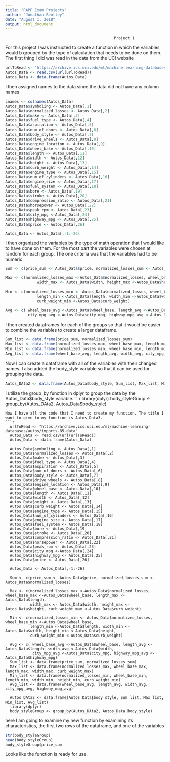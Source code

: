 ```yaml
---
title: "RAPP Exam Projects"
author: "Jonathan Bentley"
date: "August 1, 2018"
output: html_document
---
```

                                                    Project 1
For this project I was instructed to create a function in which the variables would b grouped by the type of calculation that needs to be done on them. The first thing I did was read in the data from the UCI website

```r
urlToRead <- "https://archive.ics.uci.edu/ml/machine-learning-databases/autos/imports-85.data"
Autos_Data <- read.csv(url(urlToRead))
Autos_Data <- data.frame(Autos_Data)
```
I then assigned names to the data since the data did not have any column names
```r
cnames <- colnames(Autos_Data)
Autos_Data$symboling <- Autos_Data[,1]
Autos_Data$normalized_losses <- Autos_Data[,2]
Autos_Data$make <- Autos_Data[,3]
Autos_Data$fuel_type <- Autos_Data[,4]
Autos_Data$aspiration <- Autos_Data[,5]
Autos_Data$num_of_doors <- Autos_Data[,6]
Autos_Data$body_style <- Autos_Data[,7]
Autos_Data$drive_wheels <- Autos_Data[,8]
Autos_Data$engine_location <- Autos_Data[,9]
Autos_Data$wheel_base <- Autos_Data[,10]
Autos_Data$length <- Autos_Data[,11]
Autos_Data$width <- Autos_Data[,12]
Autos_Data$height <- Autos_Data[,13]
Autos_Data$curb_weight <- Autos_Data[,14]
Autos_Data$engine_type <- Autos_Data[,15]
Autos_Data$num_of_cylinders <- Autos_Data[,16]
Autos_Data$engine_size <- Autos_Data[,17]
Autos_Data$fuel_system <- Autos_Data[,18]
Autos_Data$bore <- Autos_Data[,19]
Autos_Data$stroke <- Autos_Data[,20]
Autos_Data$compression_ratio <- Autos_Data[,21]
Autos_Data$horsepower <- Autos_Data[,22]
Autos_Data$peak_rpm <- Autos_Data[,23]
Autos_Data$city_mpg <-Autos_Data[,24]
Autos_Data$highway_mpg <- Autos_Data[,25]
Autos_Data$price <- Autos_Data[,26]

Autos_Data <- Autos_Data[,-1:-26]
```
I then organized the variables by the type of math operation that I would like to have done on them. For the most part the variables were chosen at random for each group. The one criteria was that the variables had to be numeric.
```r
Sum <- c(price_sum <- Autos_Data$price, normalized_losses_sum <- Autos_Data$normalized_losses)

Max <- c(normalized_losses_max <-Autos_Data$normalized_losses, wheel_base_max <-Autos_Data$wheel_base, length_max <- Autos_Data$length, 
              width_max <- Autos_Data$width, height_max <-Autos_Data$height, curb_weight_max <-Autos_Data$curb_weight)

Min <- c(normalized_losses_min <- Autos_Data$normalized_losses, wheel_base_min <-Autos_Data$wheel_base, 
              length_min <-Autos_Data$length, width_min <-Autos_Data$width, height_min <-Autos_Data$height,
              curb_weight_min <-Autos_Data$curb_weight)

Avg <- c( wheel_base_avg <-Autos_Data$wheel_base, length_avg <-Autos_Data$length, width_avg <-Autos_Data$width, 
          city_mpg_avg <-Autos_Data$city_mpg, highway_mpg_avg <-Autos_Data$highway_mpg)
```
I then created dataframes for each of the groups so that it would be easier to combine the variables to create a larger dataframe.
```r
Sum_list <- data.frame(price_sum, normalized_losses_sum)
Max_list <- data.frame(normalized_losses_max, wheel_base_max, length_max, width_max, curb_weight_max)
Min_list <- data.frame(normalized_losses_min, wheel_base_min, length_min, width_min, height_min, curb_weight_min)
Avg_list <- data.frame(wheel_base_avg, length_avg, width_avg, city_mpg_avg, highway_mpg_avg)
```
Now I can create a dataframe with all of the variables with their changed names. I also added the body_style variable so that it can be used for grouping the data.
```r
Autos_DAta2 <- data.frame(Autos_Data$body_style, Sum_list, Max_list, Min_list, Avg_list)
```
I utilize the group_by function in dplyr to group the data by the Autos_Data$body_style variable.
```r
library(dplyr)
body_styleGroup <- group_by(Autos_DAta2, Autos_Data$body_style) 
```
Now I have all the code that I need to create my function. The title I want to give to my function is Autos_Data3.
```r
  urlToRead <- "https://archive.ics.uci.edu/ml/machine-learning-databases/autos/imports-85.data"
  Autos_Data <- read.csv(url(urlToRead))
  Autos_Data <- data.frame(Autos_Data)
  
  Autos_Data$symboling <- Autos_Data[,1]
  Autos_Data$normalized_losses <- Autos_Data[,2]
  Autos_Data$make <- Autos_Data[,3]
  Autos_Data$fuel_type <- Autos_Data[,4]
  Autos_Data$aspiration <- Autos_Data[,5]
  Autos_Data$num_of_doors <- Autos_Data[,6]
  Autos_Data$body_style <- Autos_Data[,7]
  Autos_Data$drive_wheels <- Autos_Data[,8]
  Autos_Data$engine_location <- Autos_Data[,9]
  Autos_Data$wheel_base <- Autos_Data[,10]
  Autos_Data$length <- Autos_Data[,11]
  Autos_Data$width <- Autos_Data[,12]
  Autos_Data$height <- Autos_Data[,13]
  Autos_Data$curb_weight <- Autos_Data[,14]
  Autos_Data$engine_type <- Autos_Data[,15]
  Autos_Data$num_of_cylinders <- Autos_Data[,16]
  Autos_Data$engine_size <- Autos_Data[,17]
  Autos_Data$fuel_system <- Autos_Data[,18]
  Autos_Data$bore <- Autos_Data[,19]
  Autos_Data$stroke <- Autos_Data[,20]
  Autos_Data$compression_ratio <- Autos_Data[,21]
  Autos_Data$horsepower <- Autos_Data[,22]
  Autos_Data$peak_rpm <- Autos_Data[,23]
  Autos_Data$city_mpg <-Autos_Data[,24]
  Autos_Data$highway_mpg <- Autos_Data[,25]
  Autos_Data$price <- Autos_Data[,26]
  
  Autos_Data <- Autos_Data[,-1:-26]
  
  Sum <- c(price_sum <- Autos_Data$price, normalized_losses_sum <- Autos_Data$normalized_losses)
  
  Max <- c(normalized_losses_max <-Autos_Data$normalized_losses, wheel_base_max <-Autos_Data$wheel_base, length_max <- Autos_Data$length, 
           width_max <- Autos_Data$width, height_max <-Autos_Data$height, curb_weight_max <-Autos_Data$curb_weight)
  
  Min <- c(normalized_losses_min <- Autos_Data$normalized_losses, wheel_base_min <-Autos_Data$wheel_base, 
           length_min <-Autos_Data$length, width_min <-Autos_Data$width, height_min <-Autos_Data$height,
           curb_weight_min <-Autos_Data$curb_weight)
  
  Avg <- c( wheel_base_avg <-Autos_Data$wheel_base, length_avg <-Autos_Data$length, width_avg <-Autos_Data$width, 
            city_mpg_avg <-Autos_Data$city_mpg, highway_mpg_avg <-Autos_Data$highway_mpg)
  Sum_list <- data.frame(price_sum, normalized_losses_sum)
  Max_list <- data.frame(normalized_losses_max, wheel_base_max, length_max, width_max, curb_weight_max)
  Min_list <- data.frame(normalized_losses_min, wheel_base_min, length_min, width_min, height_min, curb_weight_min)
  Avg_list <- data.frame(wheel_base_avg, length_avg, width_avg, city_mpg_avg, highway_mpg_avg)
  
  Autos_DAta2 <- data.frame(Autos_Data$body_style, Sum_list, Max_list, Min_list, Avg_list) 
  library(dplyr)
  body_styleGroup <- group_by(Autos_DAta2, Autos_Data.body_style) 
```
here I am going to examine my new function by examining its characteristics, the first two rows of the dataframe, and one of the variables
```r
str(body_styleGroup)
head(body_styleGroup)
body_styleGroup$price_sum
```
Looks like the function is ready for use.
